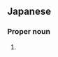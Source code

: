 ==Japanese==
{{ja-kanjitab|美|沙}}

===Proper noun===
{{ja-pos|proper|みさ}}

# {{given name|female|lang=ja|sort=みさ}}